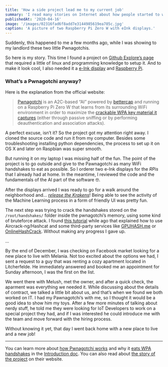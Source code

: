 ```yaml
---
title: 'How a side project lead me to my current job'
summary: 'I read many stories on Internet about how people started to work on something just to feed their curiosity and ended up being their full-time job, or in another cases, it becomes the proxy to achieve something else they didn’t expected.'
publishedAt: '2020-04-16'
image: '/images/02316fad6f8add7e3144985619ea785c.jpg'
caption: 'A picture of two Raspberry Pi Zero W with eInk displays.'
---
```


Suddenly, this happened to me a few months ago, while I was showing to my landlord these two little Pwnagotchis.

So here is my story. This time I found a project on [Github Explore’s page](https://github.com/explore) that required a little of linux and programming knowledge to setup it. And to make it look cool, I also needed it a [e-Ink display](https://www.amazon.de/-/en/gp/product/B07J3FHJVP/) and [Raspberry Pi](https://www.raspberrypi.org/products/raspberry-pi-zero-w/).

### What’s a Pwnagotchi anyway?

Here is the explanation from the official website:

> [Pwnagotchi](https://pwnagotchi.ai/) is an A2C-based “AI” powered by [bettercap](https://www.bettercap.org/) and running on a Raspberry Pi Zero W that learns from its surrounding WiFi environment in order to maximize the [crackable WPA key material it captures](https://pwnagotchi.ai/intro/#wifi-handshakes-101) (either through passive sniffing or by performing deauthentication and association attacks).

A perfect excuse, isn’t it? So the project got my attention right away. I cloned the source code and run it from my computer. Besides some troubleshooting installing python dependencies, the process to set up it on OS X and later on Raspbian was super smooth.

But running it on my laptop I was missing half of the fun. The point of the project is to go outside and give to the Pawnagotchi as many WiFi handshakes to eat as possible. So I orderer two e-Ink displays for the _RPis_ that I already had at home. In the meantime, I reviewed the code and the fundamentals of the AI part of the software 🤓.

After the displays arrived I was ready to go for a walk around the neighborhood and... _[release the Krakens](https://www.youtube.com/watch?v=gb2zIR2rvRQ)_! Being able to see the activity of the Machine Learning process in a form of friendly UI was pretty fun.

The next step was trying to crack the handshakes stored on the `/root/handshakes/` folder inside the pwnagotchi’s memory, using some kind of bruteforce attack. I found [this tutorial](https://medium.com/@brannondorsey/crack-wpa-wpa2-wi-fi-routers-with-aircrack-ng-and-hashcat-a5a5d3ffea46) while ago that explained how to use Aircrack-ng/Hashcat and some third-party services like [GPUHASH.me](https://gpuhash.me/) or [OnlineHashCrack](https://www.onlinehashcrack.com/). Without making any progress I gave up.

...

By the end of December, I was checking on Facebook market looking for a new place to live with Melania. Not too excited about the options we had, I sent a request to a guy that was renting a cozy apartment located in Litcherfelde. He immediately answered and booked me an appointment for Sunday afternoon, I was the first on the list.

We went there with Melush, met the owner, and after a quick check, the aparment was everything we needed it. While discussing about the details of contract, we talked a little bit about us, and that’s when we found we both worked on IT. I had my Pawnagotchi’s with me, so I thought it would be a good idea to show him my toys. After a few more minutes of talking about nerdy stuff, he told me they were looking for IoT Developers to work on a special project they had, and if I was interested he could introduce me with the team and move forward with the hiring process.

Without knowing it yet, that day I went back home with a new place to live and a new job!

---

You can learn more about [how Pwnagotchi works](https://pwnagotchi.ai/intro/#how-does-pwnagotchi-work) and why it [eats WPA handshakes](https://pwnagotchi.ai/intro/#wifi-handshakes-101) in the [Introduction doc](https://pwnagotchi.ai/intro/). You can also read about [the story of the project](https://www.evilsocket.net/2019/10/19/Weaponizing-and-Gamifying-AI-for-WiFi-Hacking-Presenting-Pwnagotchi-1-0-0/) on their website.
